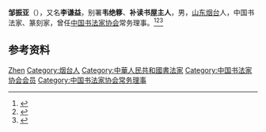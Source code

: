 '''邹振亚'''（{{bd|1931年|2月|}}），又名'''李谦益'''，别署'''韦绝簃'''、'''补读书屋主人'''，男，[[山东|山东]][[烟台|烟台]]人，中国书法家、篆刻家，曾任[[中国书法家协会|中国书法家协会]]常务理事。<ref>{{Cite book|title=中国当代文化艺术名人大辞典|author=刘波主编|publisher=国际文化出版公司|year=1993|isbn=9787800493898|location=北京|pages=}}</ref><ref>{{Cite book|title=中国当代书法家辞典|author=金通达主编|publisher=浙江人民出版社|year=2001|isbn=|location=杭州|pages=}}</ref><ref>{{Cite book|title=中国当代篆刻家辞典|author=金通达主编|publisher=浙江人民出版社|year=1997|isbn=|location=杭州|pages=}}</ref>

== 参考资料 ==
{{reflist}}

{{中国人物小作品}}
{{Navboxes 
| title  = 邹振亚在[[中国书法家协会|中国书法家协会]]的职务
| list1  =
{{中国书法家协会第二届理事会}}
{{中国书法家协会第三届理事会}}
}}

{{Authority control}}
{{DEFAULTSORT:Zou邹}}
[[Category:邹姓|Zhen]]
[[Category:烟台人|Category:烟台人]]
[[Category:中華人民共和國書法家|Category:中華人民共和國書法家]]
[[Category:中国书法家协会会员|Category:中国书法家协会会员]]
[[Category:中国书法家协会常务理事|Category:中国书法家协会常务理事]]